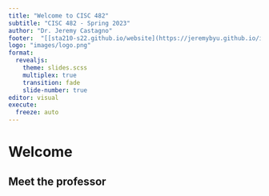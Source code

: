 ```yaml
---
title: "Welcome to CISC 482"
subtitle: "CISC 482 - Spring 2023"
author: "Dr. Jeremy Castagno"
footer:  "[[sta210-s22.github.io/website](https://jeremybyu.github.io/intro-ds-website/)](https://jeremybyu.github.io/intro-ds-website/)"
logo: "images/logo.png"
format: 
  revealjs: 
    theme: slides.scss
    multiplex: true
    transition: fade
    slide-number: true
editor: visual
execute:
  freeze: auto
---
```



# Welcome

## Meet the professor

::: columns
::: {.column width="50%"}


:::

::: {.column width="50%"}

:::
:::

